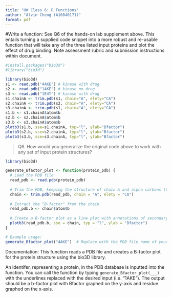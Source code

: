 ```yaml
---
title: "HW Class 6: R Functions"
author: "Alvin Cheng (A16840171)"
format: pdf
---
```


#Write a function: See Q6 of the hands-on lab supplement above. This entails turning a supplied code snippet into a more robust and re-usable function that will take any of the three listed input proteins and plot the effect of drug binding. Note assessment rubric and submission instructions within document.

```r
#install.packages("bio3d")
#library("bio3d")
```


```r
library(bio3d)
s1 <- read.pdb("4AKE") # kinase with drug
s2 <- read.pdb("1AKE") # kinase no drug
s3 <- read.pdb("1E4Y") # kinase with drug
s1.chainA <- trim.pdb(s1, chain="A", elety="CA")
s2.chainA <- trim.pdb(s2, chain="A", elety="CA")
s3.chainA <- trim.pdb(s1, chain="A", elety="CA")
s1.b <- s1.chainA$atom$b
s2.b <- s2.chainA$atom$b
s3.b <- s3.chainA$atom$b
plotb3(s1.b, sse=s1.chainA, typ="l", ylab="Bfactor")
plotb3(s2.b, sse=s2.chainA, typ="l", ylab="Bfactor")
plotb3(s3.b, sse=s3.chainA, typ="l", ylab="Bfactor")
```



>Q6. How would you generalize the original code above to work with any set of input
protein structures?


```r
library(bio3d)

generate_Bfactor_plot <- function(protein_pdb) {
  # Load the PDB file
  read_pdb <- read.pdb(protein_pdb)
  
  # Trim the PDB, keeping the structure of chain A and alpha carbons (CA)
  chain <- trim.pdb(read_pdb, chain = "A", elety = "CA")
  
  # Extract the "B-factor" from the chain
  read_pdb.b <- chain$atom$b
  
  # Create a B-factor plot as a line plot with annotations of secondary structure elements (SSE)
  plotb3(read_pdb.b, sse = chain, typ = "l", ylab = "Bfactor")
}

# Example usage:
generate_Bfactor_plot("4AKE")  # Replace with the PDB file name of your choice

```

Documentation:
This function reads a PDB file and creates a B-factor plot for the protein structure using the bio3D library. 

An identifer, representing a protein, in the PDB database is inputted into the function. You can call the function by typing `generate_Bfactor_plot(___)` with the underlines replaced with the desired input (i.e. "1AKE"). The output should be a b-factor plot with Bfactor graphed on the y-axis and residue graphed on the x-axis. 

